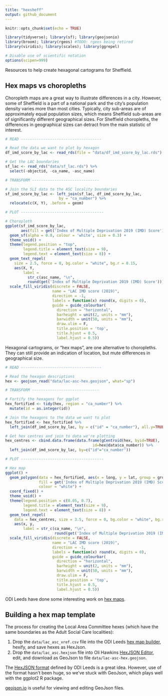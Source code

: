 ```yaml
---
title: "hexsheff"
output: github_document
---
```


```r
knitr::opts_chunk$set(echo = TRUE)

library(tidyverse); library(sf); library(geojsonio)
library(broom); library(rgeos) #TODO: rgeos being retired
library(viridis); library(scales); library(ggrepel)

# Disable use of scientific notation
options(scipen=999)
```

Resources to help create hexagonal cartograms for Sheffield.

## Hex maps vs choropleths

Choropleth maps are a great way to illustrate differences in a city. However, some of Sheffield is a part of a national park and the city's population density varies more than most cities. Typically, city sub-areas are of approximately equal population sizes, which means Sheffield sub-areas are of significantly different geographical sizes. For Sheffield choropleths, the differences in geographical sizes can detract from the main statistic of interest.

```r

# READ ------------------------------------

# Read the data we want to plot by hexagon
df_imd_score_by_lac <- read_rds(file = "data/df_imd_score_by_lac.rds")

# Get the LAC boundaries
sf_lac <- read_rds("data/sf_lac.rds") %>% 
  select(-objectid, -ca_name, -asc_name)

# TRANSFORM ------------------------------

# Join the SLI data to the ASC locality boundaries
sf_imd_score_by_lac <- left_join(sf_lac, df_imd_score_by_lac, 
                        by = "ca_number") %>% 
  relocate(c(X, Y), .before = geom)

# PLOT -------------------------------------

# Choropleth
ggplot(sf_imd_score_by_lac, 
       aes(fill = get('Index of Multiple Deprivation 2019 (IMD) Score'))) +
  geom_sf(alpha = 0.8, colour = 'white', size = 0.3) +
  theme_void() +
  theme(legend.position = "top",
        legend.title = element_text(size = 9),
        legend.text = element_text(size = 8)) +
  geom_text_repel(
    size = 2.5, force = 0, bg.color = "white", bg.r = 0.15,
    aes(X, Y,
        label = 
          str_c(asc_name, "\n",
          round(get('Index of Multiple Deprivation 2019 (IMD) Score'))))) +
  scale_fill_viridis(discrete = FALSE,
                     name = "LAC IMD score (2019)",
                     direction = -1,
                     labels = function(x) round(x, digits = 0),
                     guide = guide_colourbar(
                       direction = "horizontal",
                       barheight = unit(2, units = "mm"),
                       barwidth = unit(50, units = "mm"),
                       draw.ulim = F,
                       title.position = 'top',
                       title.hjust = 0.5,
                       label.hjust = 0.5))
```

Hexagonal cartograms, or "hex maps", are one alternative to choropleths. They can still provide an indication of location, but mute differences in geographical size.

```r

# READ ------------------------------------

# Read the hexagon descriptions
hex <- geojson_read("data/lac-asc-hex.geojson", what="sp")

# TRANSFORM ------------------------------

# Fortify the hexagons for ggplot
hex_fortified <- tidy(hex, region = "ca_number") %>% 
  mutate(id = as.integer(id))

# Join the hexagons to the data we want to plot 
hex_fortified <- hex_fortified %>% 
  left_join(df_imd_score_by_lac, by = c("id" = "ca_number"), all.y=TRUE)

# Get hex centres and join to data we're plotting
hex_centres <- cbind.data.frame(data.frame(gCentroid(hex, byid=TRUE), 
                                       id=hex@data$ca_number)) %>%
  left_join(df_imd_score_by_lac, by=c("id"="ca_number"))

# PLOT -------------------------------------

# Hex map
ggplot() +
  geom_polygon(data = hex_fortified, aes(x = long, y = lat, group = group, 
               fill = get('Index of Multiple Deprivation 2019 (IMD) Score')),
               colour = "white") +
  coord_fixed() + 
  theme_void() +
  theme(legend.position = c(0.05, 0.7),
        legend.title = element_text(size = 9),
        legend.text = element_text(size = 8)) +
  geom_text_repel(
    data = hex_centres, size = 3.5, force = 0, bg.color = "white", bg.r = 0.15,
    aes(x, y, 
        label = str_c(ca_name, "\n",
                      round(get('Index of Multiple Deprivation 2019 (IMD) Score'))))) +
  scale_fill_viridis(discrete = FALSE,
                     name = "LAC IMD score (2019)",
                     direction = -1,
                     labels = function(x) round(x, digits = 0),
                     guide = guide_colourbar(
                       direction = "horizontal",
                       barheight = unit(2, units = "mm"),
                       barwidth = unit(50, units = "mm"),
                       draw.ulim = F,
                       title.position = 'top',
                       title.hjust = 0.5,
                       label.hjust = 0.5))
```

ODI Leeds have done some interesting work on [hex maps](https://open-innovations.org/blog/2017-05-08-mapping-election-with-hexes).

## Building a hex map template

The process for creating the Local Area Committee hexes (which have the same boundaries as the Adult Social Care localities):

1.  Drop the `data/lac_asc_xref.csv` file into the ODI Leeds [hex map builder](https://open-innovations.org/projects/hexmaps/builder.html), hexify, and save hexes as HexJson.
2.  Drop the `data/lac_asc.hexjson` file into Oli Hawkins [HexJSON Editor](https://olihawkins.com/project/hexjson-editor/), edit, and download as GeoJson to file `data/lac-asc-hex.geojson`.

The [HexJSON format](https://open-innovations.org/projects/hexmaps/hexjson.html) defined by ODI Leeds is a great idea. However, use of the format hasn't been huge, so we've stuck with GeoJson, which plays well with the ggplot2 R package.

[geojson.io](https://geojson.io/) is useful for viewing and editing GeoJson files.
